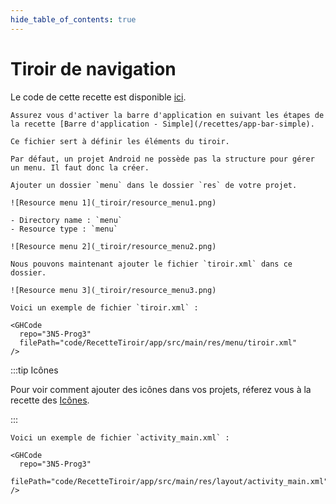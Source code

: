 ```yaml
---
hide_table_of_contents: true
---
```


# Tiroir de navigation

Le code de cette recette est disponible [ici](https://github.com/departement-info-cem/3N5-Prog3/tree/main/code/RecetteTiroir).


<Tabs queryString="recette-menu">
  <TabItem value="preambule" label="Préambule">

    Assurez vous d'activer la barre d'application en suivant les étapes de la recette [Barre d'application - Simple](/recettes/app-bar-simple).

  </TabItem>
  <TabItem value="tiroir.xml" label="tiroir.xml">

    Ce fichier sert à définir les éléments du tiroir.

    Par défaut, un projet Android ne possède pas la structure pour gérer un menu. Il faut donc la créer.

    Ajouter un dossier `menu` dans le dossier `res` de votre projet.

    ![Resource menu 1](_tiroir/resource_menu1.png)

    - Directory name : `menu`
    - Resource type : `menu`

    ![Resource menu 2](_tiroir/resource_menu2.png)

    Nous pouvons maintenant ajouter le fichier `tiroir.xml` dans ce dossier.

    ![Resource menu 3](_tiroir/resource_menu3.png)

    Voici un exemple de fichier `tiroir.xml` :

    <GHCode
      repo="3N5-Prog3"
      filePath="code/RecetteTiroir/app/src/main/res/menu/tiroir.xml"
    />

:::tip Icônes

Pour voir comment ajouter des icônes dans vos projets, réferez vous à la recette des [Icônes](/recettes/icones).

:::

</TabItem>
<TabItem value="activity_main.xml" label="activity_main.xml">

    Voici un exemple de fichier `activity_main.xml` :

    <GHCode
      repo="3N5-Prog3"
      filePath="code/RecetteTiroir/app/src/main/res/layout/activity_main.xml"
    />

</TabItem>

</Tabs>